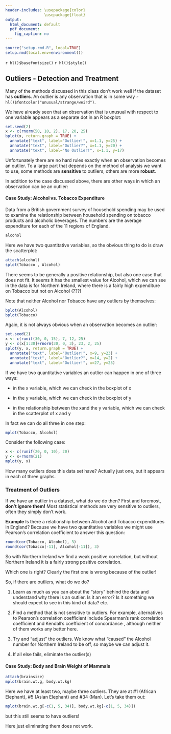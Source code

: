 ```yaml
---
header-includes: \usepackage{color}
                 \usepackage{float}
output:
  html_document: default
  pdf_document:
    fig_caption: no
---
```


```r
source("setup.rmd.R", local=TRUE)
setup.rmd(local.env=environment())
```
`r hl()$basefontsize()`
`r hl()$style()`

## Outliers - Detection  and Treatment

Many of the methods discussed in this class don't work well if the dataset has **outliers**. An outlier is any observation that is in some way `r hl()$fontcolor("unusual/strange/weird")`.

We have already seen that an observation that is unusual with respect to one variable appears as a separate dot in an R boxplot:

```r
set.seed(2)
x <- c(rnorm(50, 10, 2), 17, 20, 25)
bplot(x, return.graph = TRUE) + 
  annotate("text", label="Outlier!", x=1.1, y=25) + 
  annotate("text", label="Outlier?", x=1.1, y=20) + 
  annotate("text", label="No Outlier!", x=1.1, y=17)
```

Unfortunately there are no hard rules exactly when an observation becomes an outlier. To a large part that depends on the method of analysis we want to use, some methods are **sensitive** to outliers, others are more **robust**.

In addition to the case discussed above, there are other ways in which an observation can be an outlier: 

#### **Case Study:** Alcohol vs. Tobacco Expenditure

Data from a British government survey of household spending may be used to examine the relationship between household spending on tobacco products and alcoholic beverages. The numbers are the average expenditure for each of the 11 regions of England.

```r
alcohol
```

Here we have two quantitative variables, so the obvious thing to do is draw the scatterplot:

```r
attach(alcohol) 
splot(Tobacco , Alcohol)
```

There seems to be generally a positive relationship, but also one case that does not fit. It seems it has the smallest value for Alcohol, which we can see in the data is for Northern Ireland, where there is a fairly high expenditure on Tobacco but not on Alcohol (???)

Note that neither Alcohol nor Tobacco have any outliers by themselves:

```r
bplot(Alcohol)
bplot(Tobacco)
```

Again, it is not always obvious when an observation becomes an outlier:

```r
set.seed(2)
x <- c(runif(30, 0, 15), 7, 12, 25)
y <- c(x[1:30]+rnorm(30, 0, 3), 23, 2, 25) 
splot(y, x, return.graph = TRUE) + 
  annotate("text", label="Outlier!", x=9, y=23) + 
  annotate("text", label="Outlier?", x=14, y=2) + 
  annotate("text", label="Outlier!", x=27, y=25)
```

If we have two quantitative variables an outlier can happen in one of three ways:

- in the x variable, which we can check in the boxplot of x 

- in the y variable, which we can check in the boxplot of y 

- in the relationship between the xand the y variable, which we can check in the scatterplot of x and y

In fact we can do all three in one step:
 
```r
mplot(Tobacco, Alcohol) 
```

Consider the following case:

```r
x <- c(runif(20, 0, 10), 20)
y <- x+rnorm(21)
mplot(y, x)
```

How many outliers does this data set  have? Actually just one, but it appears in each of three graphs.

### Treatment of Outliers

If we have an outlier in a dataset, what do we do then? First and foremost, **don't ignore them!** Most statistical methods are very sensitive to outliers, often they simply don't work.

**Example** Is there a relationship between Alcohol and Tobacco expenditures in England? Because we have two quantitative variables we might use Pearson's correlation coefficient to answer this question:

```r
round(cor(Tobacco, Alcohol), 3)
round(cor(Tobacco[-11], Alcohol[-11]), 3)
```

So with Northern Ireland we find a weak positive correlation, but without Northern Ireland it is a fairly strong positive correlation.

Which one is right? Clearly the first one is wrong because of the outlier!

So, if there are outliers, what do we do?

1. Learn as much as you can about the "story" behind the data and understand why there is an outlier. Is it an error? Is it something we should expect to see in this kind of data? etc. 

2. Find a method that is not sensitive to outliers. For example, alternatives to Pearson's correlation coefficient include Spearman's rank correlation coefficient and Kendall's coefficient of concordance , although neither of them works any better here.

3. Try and "adjust" the outliers. We know what "caused" the Alcohol number for Northern Ireland to be off, so maybe we can adjust it.

4. If all else fails, eliminate the outlier(s)

#### **Case Study:** Body and Brain Weight of Mammals

```r
attach(brainsize)
mplot(brain.wt.g, body.wt.kg)
```
 
Here we have at least two, maybe three outliers. They are at #1 (African Elephant), #5 (Asian Elephant)  and #34 (Man). Let's take them out:

```r
mplot(brain.wt.g[-c(1, 5, 34)], body.wt.kg[-c(1, 5, 34)])
```

but this still seems to have outliers!

Here just eliminating them does not work.

